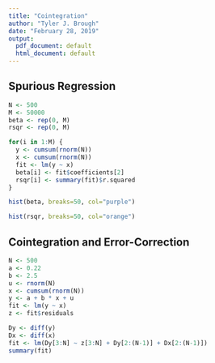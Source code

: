 ```yaml
---
title: "Cointegration"
author: "Tyler J. Brough"
date: "February 28, 2019"
output:
  pdf_document: default
  html_document: default
---
```


## Spurious Regression

```r
N <- 500
M <- 50000
beta <- rep(0, M)
rsqr <- rep(0, M)

for(i in 1:M) {
  y <- cumsum(rnorm(N))
  x <- cumsum(rnorm(N))
  fit <- lm(y ~ x)
  beta[i] <- fit$coefficients[2]
  rsqr[i] <- summary(fit)$r.squared
}
```


```r
hist(beta, breaks=50, col="purple")
```


```r
hist(rsqr, breaks=50, col="orange")
```


## Cointegration and Error-Correction


```r
N <- 500
a <- 0.22
b <- 2.5
u <- rnorm(N)
x <- cumsum(rnorm(N))
y <- a + b * x + u
fit <- lm(y ~ x)
z <- fit$residuals
```


```r
Dy <- diff(y)
Dx <- diff(x)
fit <- lm(Dy[3:N] ~ z[3:N] + Dy[2:(N-1)] + Dx[2:(N-1)])
summary(fit)
```








